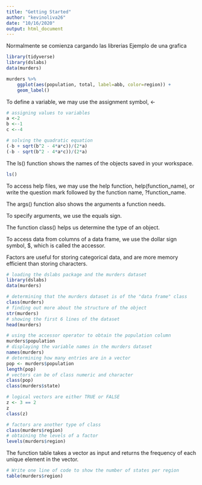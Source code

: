 ```yaml
---
title: "Getting Started"
author: "kevinoliva26"
date: "10/16/2020"
output: html_document
---
```


Normalmente se comienza cargando las librerias
Ejemplo de una grafica
```r
library(tidyverse)
library(dslabs)
data(murders)

murders %>%
    ggplot(aes(population, total, label=abb, color=region)) +
    geom_label()
```

To define a variable, we may use the assignment symbol, <-
```r
# assigning values to variables
a <-2
b <--1
c <--4

# solving the quadratic equation
(-b + sqrt(b^2 - 4*a*c))/(2*a)
(-b - sqrt(b^2 - 4*a*c))/(2*a)
```

The ls() function shows the names of the objects saved in your workspace.
```r
ls()
```

To access help files, we may use the help function, help(function_name), or write the question mark followed by the function name, ?function_name.

The args() function also shows the arguments a function needs.

To specify arguments, we use the equals sign. 

The function class() helps us determine the type of an object.

To access data from columns of a data frame, we use the dollar sign symbol, $, which is called the accessor.

Factors are useful for storing categorical data, and are more memory efficient than storing characters.
```r
# loading the dslabs package and the murders dataset
library(dslabs)
data(murders)

# determining that the murders dataset is of the "data frame" class
class(murders)
# finding out more about the structure of the object
str(murders)
# showing the first 6 lines of the dataset
head(murders)

# using the accessor operator to obtain the population column
murders$population
# displaying the variable names in the murders dataset
names(murders)
# determining how many entries are in a vector
pop <- murders$population
length(pop)
# vectors can be of class numeric and character
class(pop)
class(murders$state)

# logical vectors are either TRUE or FALSE
z <- 3 == 2
z
class(z)

# factors are another type of class
class(murders$region)
# obtaining the levels of a factor
levels(murders$region)
```


The function table takes a vector as input and returns the frequency of each unique element in the vector.
```r
# Write one line of code to show the number of states per region
table(murders$region)
```

